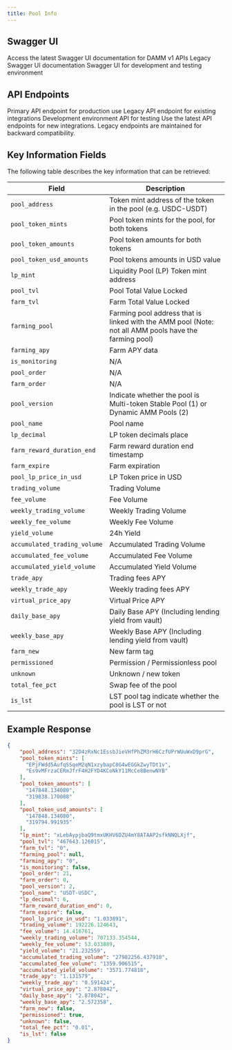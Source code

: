 ```yaml
---
title: Pool Info
---
```


## Swagger UI

<CardGroup cols={2}>
  <Card title="Main (Latest)" icon="globe" href="https://damm-api.meteora.ag/swagger-ui/">
    Access the latest Swagger UI documentation for DAMM v1 APIs
  </Card>
  <Card title="Main (Legacy)" icon="box-archive" href="https://amm-v2.meteora.ag/swagger-ui/">
    Legacy Swagger UI documentation
  </Card>
  <Card title="Devnet" icon="code" href="https://devnet-amm-v2.meteora.ag/swagger-ui/">
    Swagger UI for development and testing environment
  </Card>
</CardGroup>

## API Endpoints

<CardGroup cols={2}>
  <Card title="Main API (Latest)" icon="webhook" href="https://damm-api.meteora.ag/">
    Primary API endpoint for production use
  </Card>
  <Card title="Main API (Legacy)" icon="file-zipper" href="https://amm-v2.meteora.ag/pools">    
    Legacy API endpoint for existing integrations
  </Card>
  <Card title="Devnet API" icon="code" href="http://devnet-amm-v2.meteora.ag/">
    Development environment API for testing
  </Card>
</CardGroup>

<Note>
  Use the latest API endpoints for new integrations. Legacy endpoints are maintained for backward compatibility.
</Note>

## Key Information Fields

The following table describes the key information that can be retrieved:

| Field | Description |
|-------|-------------|
| `pool_address` | Token mint address of the token in the pool (e.g. USDC-USDT) |
| `pool_token_mints` | Pool token mints for the pool, for both tokens |
| `pool_token_amounts` | Pool token amounts for both tokens |
| `pool_token_usd_amounts` | Pool tokens amounts in USD value |
| `lp_mint` | Liquidity Pool (LP) Token mint address |
| `pool_tvl` | Pool Total Value Locked |
| `farm_tvl` | Farm Total Value Locked |
| `farming_pool` | Farming pool address that is linked with the AMM pool (Note: not all AMM pools have the farming pool) |
| `farming_apy` | Farm APY data |
| `is_monitoring` | N/A |
| `pool_order` | N/A |
| `farm_order` | N/A |
| `pool_version` | Indicate whether the pool is Multi-token Stable Pool (1) or Dynamic AMM Pools (2) |
| `pool_name` | Pool name |
| `lp_decimal` | LP token decimals place |
| `farm_reward_duration_end` | Farm reward duration end timestamp |
| `farm_expire` | Farm expiration |
| `pool_lp_price_in_usd` | LP Token price in USD |
| `trading_volume` | Trading Volume |
| `fee_volume` | Fee Volume |
| `weekly_trading_volume` | Weekly Trading Volume |
| `weekly_fee_volume` | Weekly Fee Volume |
| `yield_volume` | 24h Yield |
| `accumulated_trading_volume` | Accumulated Trading Volume |
| `accumulated_fee_volume` | Accumulated Fee Volume |
| `accumulated_yield_volume` | Accumulated Yield Volume |
| `trade_apy` | Trading fees APY |
| `weekly_trade_apy` | Weekly trading fees APY |
| `virtual_price_apy` | Virtual Price APY |
| `daily_base_apy` | Daily Base APY (Including lending yield from vault) |
| `weekly_base_apy` | Weekly Base APY (Including lending yield from vault) |
| `farm_new` | New farm tag |
| `permissioned` | Permission / Permissionless pool |
| `unknown` | Unknown / new token |
| `total_fee_pct` | Swap fee of the pool |
| `is_lst` | LST pool tag indicate whether the pool is LST or not |

## Example Response

```json
{
    "pool_address": "32D4zRxNc1EssbJieVHfPhZM3rH6CzfUPrWUuWxD9prG",
    "pool_token_mints": [
      "EPjFWdd5AufqSSqeM2qN1xzybapC8G4wEGGkZwyTDt1v",
      "Es9vMFrzaCERmJfrF4H2FYD4KCoNkY11McCe8BenwNYB"
    ],
    "pool_token_amounts": [
      "147848.134080",
      "319838.170088"
    ],
    "pool_token_usd_amounts": [
      "147848.134080",
      "319794.991935"
    ],
    "lp_mint": "xLebAypjbaQ9tmxUKHV6DZU4mY8ATAAP2sfkNNQLXjf",
    "pool_tvl": "467643.126015",
    "farm_tvl": "0",
    "farming_pool": null,
    "farming_apy": "0",
    "is_monitoring": false,
    "pool_order": 21,
    "farm_order": 0,
    "pool_version": 2,
    "pool_name": "USDT-USDC",
    "lp_decimal": 6,
    "farm_reward_duration_end": 0,
    "farm_expire": false,
    "pool_lp_price_in_usd": "1.033891",
    "trading_volume": 192226.124643,
    "fee_volume": 14.416761,
    "weekly_trading_volume": 707133.354544,
    "weekly_fee_volume": 53.033889,
    "yield_volume": "21.232559",
    "accumulated_trading_volume": "27982256.437910",
    "accumulated_fee_volume": "1359.906515",
    "accumulated_yield_volume": "3571.774818",
    "trade_apy": "1.131579",
    "weekly_trade_apy": "0.591424",
    "virtual_price_apy": "2.878042",
    "daily_base_apy": "2.878042",
    "weekly_base_apy": "2.572358",
    "farm_new": false,
    "permissioned": true,
    "unknown": false,
    "total_fee_pct": "0.01",
    "is_lst": false
}
```